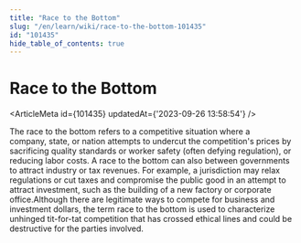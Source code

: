 ```yaml
---
title: "Race to the Bottom"
slug: "/en/learn/wiki/race-to-the-bottom-101435"
id: "101435"
hide_table_of_contents: true
---
```



# Race to the Bottom

<ArticleMeta id={101435} updatedAt={'2023-09-26 13:58:54'} />
<div className='border-solid border-b border-t-0 my-4 border-[var(--ifm-color-gray-300)]' />

The race to the bottom refers to a competitive situation where a company, state, or nation attempts to undercut the competition's prices by sacrificing quality standards or worker safety (often defying regulation), or reducing labor costs. A race to the bottom can also between governments to attract industry or tax revenues. For example, a jurisdiction may relax regulations or cut taxes and compromise the public good in an attempt to attract investment, such as the building of a new factory or corporate office.Although there are legitimate ways to compete for business and investment dollars, the term race to the bottom is used to characterize unhinged tit-for-tat competition that has crossed ethical lines and could be destructive for the parties involved.
